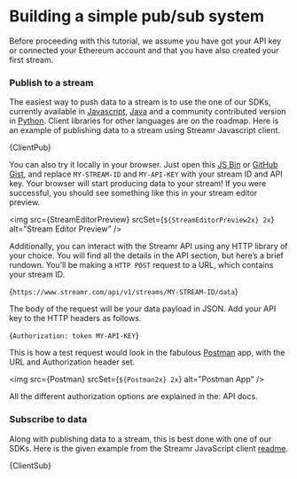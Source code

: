 





# Building a simple pub/sub system

Before proceeding with this tutorial, we assume you have <Link to={links.docs.gettingStarted.root}>got your API key or connected your Ethereum account</Link> and that you have also <Link to={links.docs.streams.root}>created your first stream</Link>.

### Publish to a stream

The easiest way to push data to a stream is to use the one of our <Link to={links.docs.SDKs.root}>SDKs</Link>, currently available in <a target="_blank" href="https://github.com/streamr-dev/streamr-client-javascript">Javascript</a>, <a target="_blank" href="https://github.com/streamr-dev/streamr-client-java">Java</a> and a community contributed version in <a target="_blank" href="https://github.com/streamr-dev/streamr-client-python">Python</a>. Client libraries for other languages are on the roadmap. Here is an example of publishing data to a stream using Streamr Javascript client.

<CodeSnippet language='javascript' wrapLines showLineNumbers >{ClientPub}</CodeSnippet>

You can also try it locally in your browser. Just open this <a target="_blank" href="https://jsbin.com/xahoxut/edit?js,output">JS Bin</a> or <a target="_blank" href="https://gist.github.com/fonty1/f09aa09afcbae0bf5d7032163a466f76">GitHub Gist</a>, and replace `MY-STREAM-ID` and `MY-API-KEY` with your stream ID and API key. Your browser will start producing data to your stream! If you were successful, you should see something like this in your stream editor preview.

<img
  src={StreamEditorPreview}
  srcSet={`${StreamEditorPreview2x} 2x`}
  alt="Stream Editor Preview"
/>

Additionally, you can interact with the Streamr API using any HTTP library of your choice. You will find all the details in the <Link to={links.docs.api.root}>API section</Link>, but here’s a brief rundown. You’ll be making a   `HTTP POST` request to a URL, which contains your stream ID.

<CodeSnippet language='json' wrapLines >{`https://www.streamr.com/api/v1/streams/MY-STREAM-ID/data`}</CodeSnippet>

The body of the request will be your data payload in JSON. Add your API key to the HTTP headers as follows.

<CodeSnippet language='json' wrapLines >{`Authorization: token MY-API-KEY`}</CodeSnippet>

This is how a test request would look in the fabulous <a target="_blank" href="https://www.getpostman.com/">Postman</a> app, with the URL and Authorization header set.

<img
  src={Postman}
  srcSet={`${Postman2x} 2x`}
  alt="Postman App"
/>

All the different authorization options are explained in the: <Link to={links.docs.api.root}>API docs</Link>.

### Subscribe to data

Along with publishing data to a stream, this is best done with one of our <Link to={links.docs.SDKs.root}>SDKs</Link>. Here is the given example from the Streamr JavaScript client <a target="_blank" href="https://github.com/streamr-dev/streamr-client-javascript">readme</a>.

<CodeSnippet language='javascript' wrapLines showLineNumbers >{ClientSub}</CodeSnippet> 
